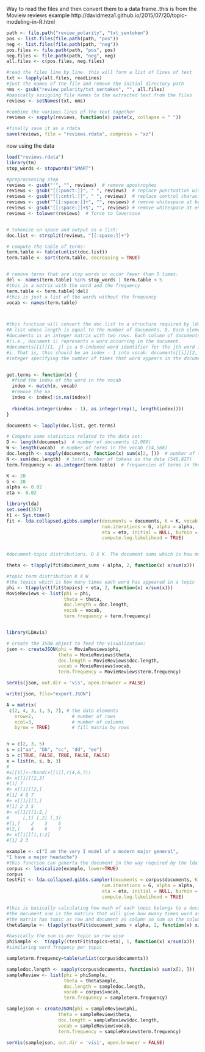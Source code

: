
Way to read the files and then convert them to a data frame..this is from the Moview reviews example
http://davidmeza1.github.io/2015/07/20/topic-modeling-in-R.html

```r
path <- file.path("review_polarity", "txt_sentoken")
pos <- list.files(file.path(path, "pos"))
neg <- list.files(file.path(path, "neg"))
pos.files <- file.path(path, "pos", pos)
neg.files <- file.path(path, "neg", neg)
all.files <- c(pos.files, neg.files)

#read the files line by line. this will form a list of lines of text
txt <- lapply(all.files, readLines)
#just the names of the file and remove the initial directory path
nms <- gsub("review_polarity/txt_sentoken", "", all.files)
#basically assigning file names to the extracted text from the files
reviews <- setNames(txt, nms)

#combine the various lines of the text together
reviews <- sapply(reviews, function(x) paste(x, collapse = " "))

#finally save it as a rdata
save(reviews, file = "reviews.rdata", compress = "xz")

```

now using the data 

```r

load("reviews.rdata")
library(tm)
stop_words <- stopwords("SMART")

#preproceesing step
reviews <- gsub("'", "", reviews)  # remove apostrophes
reviews <- gsub("[[:punct:]]", " ", reviews)  # replace punctuation with space
reviews <- gsub("[[:cntrl:]]", " ", reviews)  # replace control characters with space
reviews <- gsub("^[[:space:]]+", "", reviews) # remove whitespace at beginning of documents
reviews <- gsub("[[:space:]]+$", "", reviews) # remove whitespace at end of documents
reviews <- tolower(reviews)  # force to lowercase


# tokenize on space and output as a list:
doc.list <- strsplit(reviews, "[[:space:]]+")

# compute the table of terms:
term.table <- table(unlist(doc.list))
term.table <- sort(term.table, decreasing = TRUE)


# remove terms that are stop words or occur fewer than 5 times:
del <- names(term.table) %in% stop_words | term.table < 5
#this is a matrix with the word and the frequency
term.table <- term.table[!del]
#this is just a list of the words without the frequency
vocab <- names(term.table)



#this function will convert the doc.list to a structure required by lda
#A list whose length is equal to the number of documents, D. Each element of
#documents is an integer matrix with two rows. Each column of documents[[i]]
#(i.e., document i) represents a word occurring in the document.
#documents[[i]][1, j] is a 0-indexed word identifier for the jth word in document
#i. That is, this should be an index - 1 into vocab. documents[[i]][2, j] is an
#integer specifying the number of times that word appears in the document


get.terms <- function(x) {
  #find the index of the word in the vocab
  index <- match(x, vocab)
  #remove the na
  index <- index[!is.na(index)]
  
  rbind(as.integer(index - 1), as.integer(rep(1, length(index))))
}

documents <- lapply(doc.list, get.terms)

```

```r

# Compute some statistics related to the data set:
D <- length(documents)  # number of documents (2,000)
W <- length(vocab)  # number of terms in the vocab (14,568)
doc.length <- sapply(documents, function(x) sum(x[2, ]))  # number of tokens per document [312, 288, 170, 436, 291, ...]
N <- sum(doc.length)  # total number of tokens in the data (546,827)
term.frequency <- as.integer(term.table)  # frequencies of terms in the corpus [8939, 5544, 2411, 2410, 2143, ...]

K <- 20
G <- 20
alpha <- 0.02
eta <- 0.02

library(lda)
set.seed(357)
t1 <- Sys.time()
fit <- lda.collapsed.gibbs.sampler(documents = documents, K = K, vocab = vocab, 
                                   num.iterations = G, alpha = alpha, 
                                   eta = eta, initial = NULL, burnin = 0,
                                   compute.log.likelihood = TRUE)


#documnet-topic distributions. D X K. The document sums which is how many times a particular topic has appeared in the document is the key to calculate this

theta <- t(apply(fit$document_sums + alpha, 2, function(x) x/sum(x)))

#topic term distribution K X W
#the topics which is how many times each word has appeared in a topic
phi <- t(apply(t(fit$topics) + eta, 2, function(x) x/sum(x)))
MovieReviews <- list(phi = phi,
                     theta = theta,
                     doc.length = doc.length,
                     vocab = vocab,
                     term.frequency = term.frequency)


library(LDAvis)

# create the JSON object to feed the visualization:
json <- createJSON(phi = MovieReviews$phi, 
                   theta = MovieReviews$theta, 
                   doc.length = MovieReviews$doc.length, 
                   vocab = MovieReviews$vocab, 
                   term.frequency = MovieReviews$term.frequency)

serVis(json, out.dir = 'vis', open.browser = FALSE)

write(json, file="export.JSON")

A = matrix( 
 c(2, 4, 3, 1, 5, 7), # the data elements 
   nrow=2,              # number of rows 
   ncol=3,              # number of columns 
   byrow = TRUE)        # fill matrix by rows 


n = c(2, 3, 5) 
s = c("aa", "bb", "cc", "dd", "ee") 
b = c(TRUE, FALSE, TRUE, FALSE, FALSE) 
x = list(n, s, b, 3)
#
#x[[1]]<-rbind(x[[1]],c(4,6,7))
#> x[[1]][2,3]
#[1] 7
#> x[[1]][2,]
#[1] 4 6 7
#> x[[1]][1,]
#[1] 2 3 5
#> x[[1]][1:2,]
#     [,1] [,2] [,3]
#[1,]    2    3    5
#[2,]    4    6    7
#> x[[1]][1,1:2]
#[1] 2 3

```

```r

example <- c("I am the very I model of a modern major general",
"I have a major headache")
#this function can generta the document in the way required by the lda
corpus <- lexicalize(example, lower=TRUE)
corpus
testFit <- lda.collapsed.gibbs.sampler(documents = corpus$documents, K = 5, vocab = corpus$vocab, 
                                   num.iterations = G, alpha = alpha, 
                                   eta = eta, initial = NULL, burnin = 0,
                                   compute.log.likelihood = TRUE)

#this is basically calculating how much of each topic belongs to a document
#the document sum is the matricx that will give how mwany times word assing to a particular topic appears or in other words what is the contribution of topic to the document
#the matrix has topic as row and document as column so sum on the columns
thetaSample <- t(apply(testFit$document_sums + alpha, 2, function(x) x/sum(x)))

#basically the sum is per topic so row wise
phiSample <-  t(apply((testFit$topics+eta), 1, function(x) x/sum(x)))
#similaring word frequecy per topic

sampleterm.frequency=table(unlist(corpus$documents))

sampledoc.length <- sapply(corpus$documents, function(x) sum(x[2, ]))
sampleReview <- list(phi = phiSample,
                     theta = thetaSample,
                     doc.length = sampledoc.length,
                     vocab = corpus$vocab,
                     term.frequency = sampleterm.frequency)

samplejson <- createJSON(phi = sampleReview$phi, 
                   theta = sampleReview$theta, 
                   doc.length = sampleReview$doc.length, 
                   vocab = sampleReview$vocab, 
                   term.frequency = sampleReview$term.frequency)

serVis(samplejson, out.dir = 'vis1', open.browser = FALSE)


```
